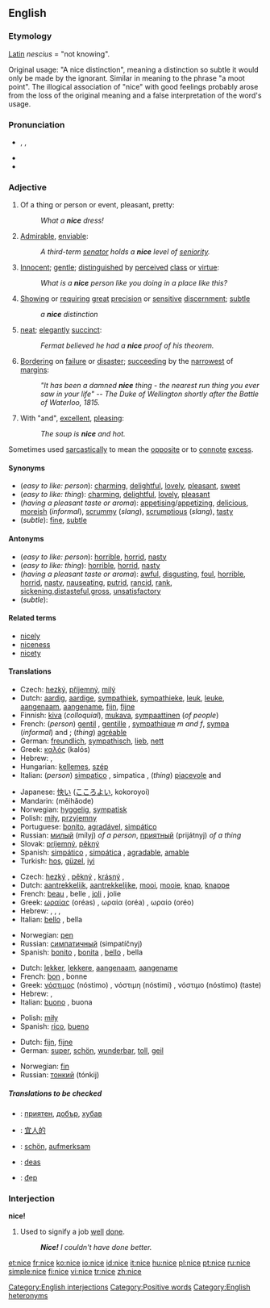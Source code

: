 {{see|Nice}}
==English==

===Etymology===
[[Latin]] ''nescius'' = "not knowing".

Original usage: "A nice distinction", meaning a distinction so subtle it would only be made by the ignorant. Similar in meaning to the phrase "a moot point". The illogical association of "nice" with good feelings probably arose from the loss of the original meaning and a false interpretation of the word's usage.

===Pronunciation===
*{{AHD|nīs}}, {{IPA|/naɪs/}}, {{SAMPA|/naIs/}}
*{{audio|en-us-nice.ogg|Audio (US)}}
*{{rhymes|aɪs}}

===Adjective===
{{en-adj|nic|er}}

# Of a thing or person or event, pleasant, pretty:
#:''What a '''nice''' dress!''
# [[Admirable]], [[enviable]]:
#:''A third-term [[senator]] holds a '''nice''' level of [[seniority]].''
# [[Innocent]]; [[gentle]]; [[distinguished]] by [[perceived]] [[class]] or [[virtue]]:
#:''What is a '''nice''' person like you doing in a place like this?''
# [[show|Showing]] or [[require|requiring]] [[great]] [[precision]] or [[sensitive]] [[discern]]ment; [[subtle]]
#:''a '''nice''' distinction''
# [[neat]]; [[elegantly]] [[succinct]]:
#:''Fermat believed he had a '''nice''' proof of his theorem.''
# [[Bordering]] on [[failure]] or [[disaster]]; [[succeed]]ing by the [[narrow]]est of [[margin]]s:
#:''"It has been a damned '''nice''' thing - the nearest run thing you ever saw in your life" -- The Duke of Wellington shortly after the Battle of Waterloo, 1815.''
# {{colloquial}} With "and", [[excellent]], [[pleasing]]:
#:''The soup is '''nice''' and hot.''

Sometimes used [[sarcastically]] to mean the [[opposite]] or to [[connote]] [[excess]].

====Synonyms====
*(''easy to like: person''): [[charming]], [[delightful]], [[lovely]], [[pleasant]], [[sweet]]
*(''easy to like: thing''): [[charming]], [[delightful]], [[lovely]], [[pleasant]]
*(''having a pleasant taste or aroma''): [[appetising]]/[[appetizing]], [[delicious]], [[moreish]] (''informal''), [[scrummy]] (''slang''), [[scrumptious]] (''slang''), [[tasty]]
*(''subtle''): [[fine]], [[subtle]]

====Antonyms====
*(''easy to like: person''): [[horrible]], [[horrid]], [[nasty]]
*(''easy to like: thing''): [[horrible]], [[horrid]], [[nasty]]
*(''having a pleasant taste or aroma''): [[awful]], [[disgusting]], [[foul]], [[horrible]], [[horrid]], [[nasty]], [[nauseating]], [[putrid]], [[rancid]], [[rank]], [[sickening]],[[distasteful]],[[gross]], [[unsatisfactory]]
*(''subtle''):

====Related terms====
*[[nicely]]
*[[niceness]]
*[[nicety]]

====Translations====
{{trans-top|easy to like}}
*Czech: [[hezký]], [[příjemný]], [[milý]]
*Dutch: [[aardig]], [[aardige]], [[sympathiek]], [[sympathieke]], [[leuk]], [[leuke]], [[aangenaam]], [[aangename]], [[fijn]], [[fijne]]
*Finnish: [[kiva#Finnish|kiva]] (''colloquial''), [[mukava]], [[sympaattinen]] (''of people'')
*French: (''person'') [[gentil]] {{m}}, [[gentille]] {{f}}, [[sympathique]] ''m and f'', [[sympa]] (''informal'') {{m}} and {{f}}; (''thing'') [[agréable]]
*German: [[freundlich]], [[sympathisch]], [[lieb]], [[nett]]
*Greek: [[καλός]] (kalós) {{m}}
*Hebrew: {{he-translation|נחמד|nekhmád}} {{m}}, {{he-translation|נחמדה|nekhmadá}} {{f}}
*Hungarian: [[kellemes]], [[szép]]
*Italian: (''person'') [[simpatico]] {{m}}, simpatica {{f}}, (''thing'') [[piacevole]] {{m}} and {{f}}
{{trans-mid}}
*Japanese: [[快い]] ([[こころよい]], kokoroyoi)
*Mandarin: {{zh-ts|美好的|美好的}} (měihǎode)
*Norwegian: [[hyggelig]], [[sympatisk]]
*Polish: [[miły]], [[przyjemny]]
*Portuguese: [[bonito]], [[agradável]], [[simpático]]
*Russian: [[милый]] (mílyj) ''of a person'', [[приятный]] (prijátnyj) ''of a thing''
*Slovak: [[príjemný]], [[pěkný]]
*Spanish: [[simpático]] {{m}},  [[simpática]] {{f}}, [[agradable]], [[amable]]
*Turkish: [[hoş]], [[güzel]], [[iyi]]
{{trans-bottom}}

{{trans-top|pleasant to look at}}
*Czech: [[hezký]] {{m}}, [[pěkný]] {{m}}, [[krásný]] {{m}},
*Dutch: [[aantrekkelijk]], [[aantrekkelijke]], [[mooi]], [[mooie]], [[knap]], [[knappe]]
*French: [[beau]] {{m}}, belle {{f}}, [[joli]] {{m}}, jolie {{f}}
*Greek: [[ωραίας]] (oréas) {{m}}, ωραία (oréa) {{f}}, ωραίο (oréo) {{n}}
*Hebrew: {{he-translation|יפה|yafé}} {{m}}, {{he-translation|יפה|yafá}} {{f}}, {{he-translation|נעה|na`é}} {{m}}, {{he-translation|נעה|na`á}} {{f}}
*Italian: [[bello]] {{m}}, bella {{f}}
{{trans-mid}}
*Norwegian: [[pen]]
*Russian: [[симпатичный]] (simpatíčnyj)
*Spanish: [[bonito]] {{m}}, [[bonita]] {{f}}, [[bello]] {{m}}, bella {{f}}
{{trans-bottom}}

{{trans-top|having a pleasant taste or aroma}}
*Dutch: [[lekker]], [[lekkere]], [[aangenaam]], [[aangename]]
*French: [[bon]] {{m}}, bonne {{f}}
*Greek: [[νόστιμος]] (nóstimo) {{m}}, νόστιμη (nóstimi) {{f}}, νόστιμο (nóstimo) {{n}} (taste)
*Hebrew: {{he-translation|נעים|na`ím}} {{m}}, {{he-translation|נעימה|ne`imá}} {{f}}
*Italian: [[buono]] {{m}}, buona {{f}}
{{trans-mid}}
*Polish: [[miły]]
*Spanish: [[rico]], [[bueno]]
{{trans-bottom}}

<!-- Does this really belong here?  Doesn't it belong in 'fine' instead? -->
{{trans-top|showing or requiring great precision or sensitive discernment}}
*Dutch: [[fijn]], [[fijne]]
*German: [[super]], [[schön]], [[wunderbar]], [[toll]], [[geil]]
{{trans-mid}}
*Norwegian: [[fin]]
*Russian: [[тонкий]] (tónkij)
{{trans-bottom}}

=====Translations to be checked=====
<!--Remove this section once all of the translations below have been moved into the tables above.-->
{{checktrans}}

*{{ttbc|Bulgarian}}: [[приятен]], [[добър]], [[хубав]]
*{{ttbc|Chinese}}: [[宜人的]]
*{{ttbc|German}}: [[schön]], [[aufmerksam]]
*{{ttbc|Irish}}: [[deas]]
*{{ttbc|Vietnamese}}: [[đẹp]]

===Interjection===
'''nice!'''

# Used to signify a job [[well]] [[done]].
#: '''''Nice!''' I couldn't have done better.''

[[Category:English interjections]]
[[Category:Positive words]]
[[Category:English heteronyms]]

[[et:nice]]
[[fr:nice]]
[[ko:nice]]
[[io:nice]]
[[id:nice]]
[[it:nice]]
[[hu:nice]]
[[pl:nice]]
[[pt:nice]]
[[ru:nice]]
[[simple:nice]]
[[fi:nice]]
[[vi:nice]]
[[tr:nice]]
[[zh:nice]]